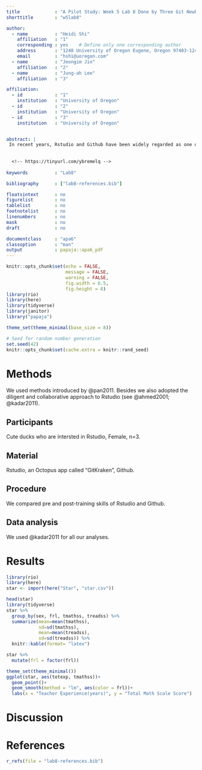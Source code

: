 ```yaml
---
title             : "A Pilot Study: Week 5 Lab 8 Done by Three Git Newbie Ducks "
shorttitle        : "w5lab8"

author: 
  - name          : "Heidi Shi"
    affiliation   : "1"
    corresponding : yes    # Define only one corresponding author
    address       : "1248 University of Oregon Eugene, Oregon 97403-1248"
    email         : "hshi@uoregon.com"
  - name          : "Jeongim Jin"
    affiliation   : "2"
  - name          : "Jung-ah Lee"
    affiliation   : "3"

affiliation:
  - id            : "1"
    institution   : "University of Oregon"
  - id            : "2"
    institution   : "University of Oregon"
  - id            : "3"
    institution   : "University of Oregon"


abstract: |
 In recent years, Rstudio and Github have been widely regarded as one of the essential research tools for social science inquiries @srivastava2000web. Previous studies have revealed their significant methodological impact on disciplines such as psychology, linguistics, education and so forth (Shi &Jin, 2017; Lee 2018). This study is an attempt to solve all the questions listed in Week5 Lab8, one of the most challenging issues in the history of Fall 2018 EDLD 610 @morshedi1985optimal. Through a collaborative approach to lab 8, this study aims to show that Rstudio and Github are learnable, and sufficient training is one of the most efficient methods in R language acquisition @mobasher2000automatic.
  
  
  <!-- https://tinyurl.com/ybremelq -->
  
keywords          : "Lab8"

bibliography      : ["lab8-references.bib"]

floatsintext      : no
figurelist        : no
tablelist         : no
footnotelist      : no
linenumbers       : no
mask              : no
draft             : no

documentclass     : "apa6"
classoption       : "man"
output            : papaja::apa6_pdf
---
```


```r
knitr::opts_chunk$set(echo = FALSE, 
                      message = FALSE,
                      warning = FALSE,
                      fig.width = 6.5,
                      fig.height = 8)
library(rio)
library(here)
library(tidyverse)
library(janitor)
library("papaja")

theme_set(theme_minimal(base_size = 8))
```

```r
# Seed for random number generation
set.seed(42)
knitr::opts_chunk$set(cache.extra = knitr::rand_seed)
```



# Methods
We used methods introduced by @pan2011. Besides we also adopted the diligent and collaborative approach to Rstudio (see @ahmed2001; @kadar2011).

## Participants
Cute ducks who are intersted in Rstudio, Female, n=3.

## Material
Rstudio, an Octopus app called "GitKraken", Github. 

## Procedure
We compared pre and post-training skills of Rstudio and Github. 

## Data analysis
We used @kadar2011 for all our analyses.


# Results

```r
library(rio)
library(here)
star <- import(here("Star", "star.csv"))
```

```r
head(star)
library(tidyverse)
star %>%
  group_by(sex, frl, tmathss, treadss) %>%
  summarize(mean=mean(tmathss),
            sd=sd(tmathss),
            mean=mean(treadss),
            sd=sd(treadss)) %>%
  knitr::kable(format= "latex")
```

```r

star %>% 
  mutate(frl = factor(frl))

theme_set(theme_minimal())
ggplot(star, aes(totexp, tmathss))+
  geom_point()+
  geom_smooth(method = "lm", aes(color = frl))+
  labs(x = "Teacher Experience(years)", y = "Total Math Scale Score")


```



# Discussion


\newpage

# References
```r
r_refs(file = "lab8-references.bib")
```

\begingroup
\setlength{\parindent}{-0.5in}
\setlength{\leftskip}{0.5in}

<div id = "refs"></div>
\endgroup
